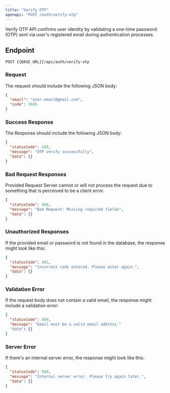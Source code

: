 ---
title: "Verify OTP"
openapi: "POST /auth/verify-otp"
---

Verify OTP API confirms user identity by validating a one-time password (OTP) sent via user's registered email during authentication processes.

## Endpoint

`POST {{BASE_URL}}/api/auth/verify-otp`

### Request

The request should include the following JSON body:

```json
{
  "email": "user.email@gmail.com",
  "code": 7845
}
```

### Success Response

The Response should include the following JSON body:

```json
{
  "statusCode": 200,
  "message": "OTP verify successfully",
  "data": {}
}
```

### Bad Request Responses

Provided Request Server cannot or will not process the request due to something that is perceived to be a client error.

```json
{
  "statusCode": 400,
  "message": "Bad Request: Missing required fields",
  "data": {}
}
```

### Unauthorized Responses

If the provided email or password is not found in the database, the response might look like this:

```json
{
  "statusCode": 401,
  "message": "Incorrect code entered. Please enter again.",
  "data": {}
}
```

### Validation Error

If the request body does not contain a valid email, the response might include a validation error:

```json
{
  "statusCode": 409,
  "message": "Email must be a valid email address."
  "data": {}
}
```

### Server Error

If there's an internal server error, the response might look like this:

```json
{
  "statusCode": 500,
  "message": "Internal server error. Please try again later.",
  "data": {}
}
```
